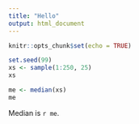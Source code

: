 ```yaml
---
title: "Hello"
output: html_document
---
```


```r
knitr::opts_chunk$set(echo = TRUE)
```

```r
set.seed(99)
xs <- sample(1:250, 25)
xs
```

```r
me <- median(xs)
me
```

Median is `r me`.